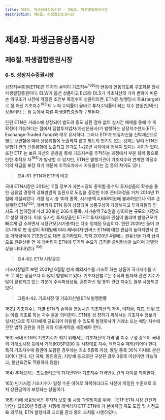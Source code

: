 ```yaml
---
title: 제4장. 파생금융상품시장 - 제6절. 파생결합증권시장
description: 제6절. 파생결합증권시장
---
```


# 제4장. 파생금융상품시장

## 제6절. 파생결합증권시장

### 6-5. 상장지수증권시장

상장지수증권(ETN)은 투자의 손익이 기초지수$^{162)}$의 변동에 연동되도록 구조화된 장내
파생결합증권이다. ELW가 옵션 상품이고 ELS와 DLS가 기초자산의 가치 변화에 따른 손
익구조가 사전에 약정된 조건부 확정수익 상품이라면, ETN은 발행당시 목표(target)로 정
해진 기초지수$^{163)}$의 누적 수익률이 곧바로 투자수익률이 되는 지수 연동(인덱스) 상품이라
는 점 등에서 다른 파생결합증권과 구별된다.

한편 ETN은 거래소에 상장되어 별도의 중도 상환 절차 없이 실시간 매매를 통해 수
익 확정이 가능하다는 점에서 집합투자업자(자산운용사)가 발행하는 상장지수펀드(ETF;
Exchange-Traded Fund)와 매우 유사하다. 그러나 ETF가 보유자산을 신탁재산으로 별도
보관함에 따라 신용위험에 노출되지 않고 별도의 만기도 없는 것과는 달리 ETN은 발행기
관의 신용위험에 노출되고 만기도 1~20년 사이에서 정해져 있다는 차이가 있다. 또한 ETF
는 보유 자산의 운용을 통해 기초지수를 추적하는 과정에서 부분 복제 등으로 인한 추적오
차$^{164)}$가 발생할 수 있지만, ETN은 발행기관이 기초지수와 연계한 약정수익의 지급을 보장
하기 때문에 추적오차에서 자유롭다는 점 등의 차이도 있다.

> __표4-61. ETN과 ETF의 비교__

<GCenterImg src ="/fm/t4-61.png" caption="표4-61. ETN과 ETF의 비교"/>

국내 ETN시장은 2013년 11월 정부가 자본시장의 중위험·중수익 투자상품의 확충을 통
한 금융업 경쟁력 강화방안의 일환으로 도입을 결정한 이후 준비과정을 거쳐 2014년 11
월에 개설되었다. 개장 당시 총 10개 종목, 시가총액 4,668억원에 불과하였으나 이후 손
실제한 ETN$^{165)}$, 레버리지 ETN 등이 상장되며 상품구성이 다양해지고 투자자들의 인지도
가 높아짐에 따라 2018년 206개 종목, 시가총액 7조원을 상회하는 규모의 시장으로 성장
하였다. 이후 유사한 투자상품인 ETF로 투자자들의 관심이 쏠리며 발행규모가 빠르게 감
소하면서 시장규모(시가총액)는 다소 정체된 모습이다. 한편 2020년 들어 코로나19로 변
동성이 확대됨에 따라 레버리지·인버스 ETN에 대한 관심이 높아지면서 연중 거래금액이
21조원으로 대폭 증가하였다. 특히 2020년 4월에는 원유선물 가격 급락으로 원유선물 연
계 레버리지 ETN에 투기적 수요가 급격한 쏠림현상을 보이며 과열양상을 나타내었다.$^{166)}$

> __표4-62. ETN 시장규모__

<GCenterImg src ="/fm/t4-62.png" caption="표4-62. ETN 시장규모"/>

기초시장별로 보면 2021년 6월말 현재 해외지수를 기초로 하는 상품이 국내지수를 기초
로 하는 상품보다 더 많이 발행되고 있다. 기초자산별로는 주식과 원자재 관련 지수가 많이
활용되고 있는 가운데 주식파생상품, 혼합자산 및 통화 관련 지수도 일부 사용되고 있다

> __그림4-42. 기초시장 및 기초자산별 ETN 발행현황__

<GCenterImg src ="/fm/4-42.png" caption="그림4-42. 기초시장 및 기초자산별 ETN 발행현황"/>

<GComment>
162\) 기초지수는 개별 ETN의 손익을 연동시킨 기초자산의 가격, 이자율, 지표, 단위 또는 이를 기초로 하는 지수 등을 의미한다. ETN을 상
장하기 위해서는 기초지수 정보가 실시간으로 투자자에게 공표되어 이용될 수 있도록 발행회사가 거래소 또는 해당 지수에 관한 법적
권한을 가진 자와 이용계약을 체결해야 한다.

163\) 국내 ETN의 기초지수가 되기 위해서는 기초자산의 가격 및 지수 구성 종목이 국내외 거래소시장 등에서 거래(KOSPI200 등 시장대표
지수, 섹터지수 제외)되어야 한다. 특히 기초지수에 증권이 포함된 경우에는 최소 5종목 이상, 동일 종목 30% 이내로 분산되어야 한다.
(단 국채, 통안증권, 지방채 등으로만 구성된 경우 3종목 이상이면 가능하고, 분산요건도 적용하지 않음)

164\) 추적오차는 포트폴리오의 가치변화와 기초지수 가격변동 간의 차이를 의미한다.

165\) 만기시점 기초지수가 일정 수준 이하로 하락하더라도 사전에 약정된 수준으로 최저 상환금액이 보장되는 상품이다.

166\) 이에 금융당국은 투자자 보호 및 시장 과열방지를 위해 「ETF·ETN 시장 건전화 방안」(2020년 5월)을 시행해 레버리지 ETF·ETN에 기
본예탁금 제도 도입 및 사전교육 의무화, ETN 발행사의 괴리율 관리 등의 조치를 시행하였다.
</GComment>

